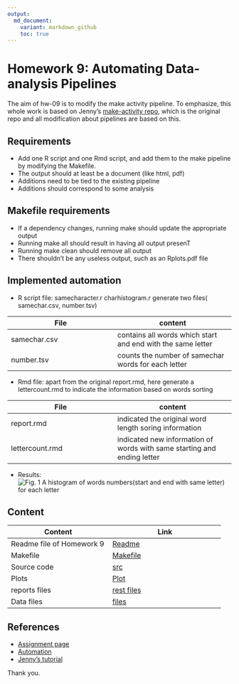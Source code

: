 ```yaml
---
output:
  md_document:
    variant: markdown_github
    toc: true
---
```


# Homework 9: Automating Data-analysis Pipelines
The aim of hw-09 is to modify the make activity pipeline.
To emphasize, this whole work is based on Jenny's [make-activity repo](https://github.com/STAT545-UBC/make-activity), which is the original repo and all modification about pipelines are based on this.

## Requirements
  * Add one R script and one Rmd script, and add them to the make pipeline by modifying the Makefile.
  * The output should at least be a document (like html, pdf)
  * Additions need to be tied to the existing pipeline
  * Additions should correspond to some analysis
  
## Makefile requirements
  * If a dependency changes, running make should update the appropriate output 
  * Running make all should result in having all output presenT
  * Running make clean should remove all output
  * There shouldn’t be any useless output, such as an Rplots.pdf file
  
  
  
## Implemented automation

  * R script file: samecharacter.r     charhistogram.r
  generate two files( samechar.csv,  number.tsv)
  
|File | content  |
|--------|---------|
|samechar.csv | contains all words which start and end with the same letter|
| number.tsv |counts the number of samechar words for each letter|

   				
  * Rmd file: apart from the original report.rmd, here generate a lettercount.rmd to indicate the information 
  						based on words sorting

|File | content  |
|--------|---------|
|report.rmd| indicated the original word length soring information|
|lettercount.rmd |indicated new information of words with same starting and ending letter|

  * Results:![*Fig. 1* A histogram of words numbers(start and end with same letter) for each letter](./plot/numbhistogram.png)
  
  
  
  
## Content

|Content | Link  |
|--------|---------|
|Readme file of Homework 9 | [Readme](https://github.com/STAT545-UBC-students/hw09-chenchenguo/blob/master/README.md)|
|Makefile | [Makefile](https://github.com/STAT545-UBC-students/hw09-chenchenguo/blob/master/Makefile)|
|Source code | [src](https://github.com/STAT545-UBC-students/hw09-chenchenguo/tree/master/src)|
|Plots| [Plot](https://github.com/STAT545-UBC-students/hw09-chenchenguo/tree/master/plot)|
|reports files| [rest files](https://github.com/STAT545-UBC-students/hw09-chenchenguo/tree/master/rest_files) |
|Data files | [files](https://github.com/STAT545-UBC-students/hw09-chenchenguo/tree/master/data)|

  
  

## References
- [Assignment page](http://stat545.com/Classroom/assignments/hw09/hw09.html)
- [Automation](http://stat545.com/Classroom/notes/cm109.nb.html)
- [Jenny's tutorial](http://stat545.com/automation04_make-activity.html)
  
Thank you.


  